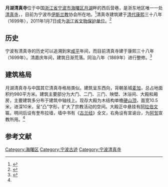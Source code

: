 {{coord|29|52|30|N|121|32|48|E|display=title}}
{{文物保护单位
| 级别 = 省级
| 省区市 = 浙江省
| 图片 = [[File:Yuehu_mosque_2.jpg|180px]]
| 名称 = 月湖清真寺
| 编号 = 6-149
| 分类 = 古建筑
| 时代 = [[清代|清代]]
| 所在 = [[宁波市|宁波市]][[海曙区|海曙区]]
| 登录 = 2011年1月7日
}}
'''月湖清真寺'''位于中国[[浙江省|浙江省]][[宁波市|宁波市]][[海曙区|海曙区]][[月湖_(宁波)|月湖]]畔的西后营巷，是浙东地区唯一一处[[清真寺|清真寺]]，，目前为宁波市[[伊斯兰教|伊斯兰教]]协会所在地。<ref name="main">{{cite journal zh|title=伊斯兰文化与月湖清真寺|journal=宁波经济：三江论坛|author=黄定福|year=2008|issue=2}}</ref>清真寺建筑建于[[清代|清代]][[康熙|康熙]]三十八年（1699年），2011年1月7日成为[[浙江省文物保护单位|浙江省文物保护单位]]。<ref>{{cite web | language =  | publisher = 浙江省人民政府 | title = 浙江省人民政府关于公布第六批省级文物保护单位和与现有省级文物保护单位合并项目及更名省级文物保护单位的通知 | url = http://www.zhejiang.gov.cn/gb/zjnew/node3/node22/node167/node360/node368/userobject9ai121936.html | author =  | date = 2011-01-28 | accessdate = 2011-02-14 | archive-date = 2012-03-22 | archive-url = https://web.archive.org/web/20120322024511/http://www.zhejiang.gov.cn/gb/zjnew/node3/node22/node167/node360/node368/userobject9ai121936.html | dead-url = no }}</ref>

== 历史 ==
宁波有清真寺的历史可以追溯到宋[[咸平|咸平]]年间，而目前清真寺建于康熙三十八年（1699年）。清嘉庆年间，建筑日渐荒落。同治八年（1869年）进行整修。<ref>{{cite web|url=http://www.yslzc.com/shu/Class103/zgqzs/200605/7964.html|title=浙江省清真寺|author=吴建伟|publisher=伊斯兰之窗|date=2006-05-20|accessdate=2011-04-16}}{{Dead link|date=2018年11月 |bot=InternetArchiveBot |fix-attempted=yes }}</ref>

== 建筑格局 ==
月湖清真寺与中国其它清真寺格局类似。建筑呈东西向，背朝圣城[[麦加|麦加]]，总占地面积约980平方米。建筑主要部分为大门、二门、三门、映壁、沐浴间、大殿和厢房，主要建筑多分布于建筑中轴线上。现存大殿为木结构单檐[[硬山顶|硬山顶]]，面宽10.5米，进深10米，呈“凸”字形，扩大了宗教活动的空间。大殿正中悬挂有[[阿拉伯文|阿拉伯文]]匾。明间后设有奎布拉墙，墙中书有《[[古兰经|古兰经]]》全文，右角设有宣谕台，为[[阿訇|阿訇]]宣教所用。<ref name="main" />

{{Gallery
|title=
|footer=
|width=200
|lines=1
|align=center
|File:Ningbo Yuehu Qingzhensi 2013.07.28 06-29-51.jpg|
|File:Ningbo Yuehu Qingzhensi 2013.07.28 06-31-24.jpg|
}}

==参考文献==
{{commonscat|Yuehu Mosque}}
{{reflist}}

{{宁波市境内的浙江省文物保护单位}}

[[Category:海曙区|Category:海曙区]]
[[Category:宁波古迹|Category:宁波古迹]]
[[Category:宁波清真寺|Category:宁波清真寺]]